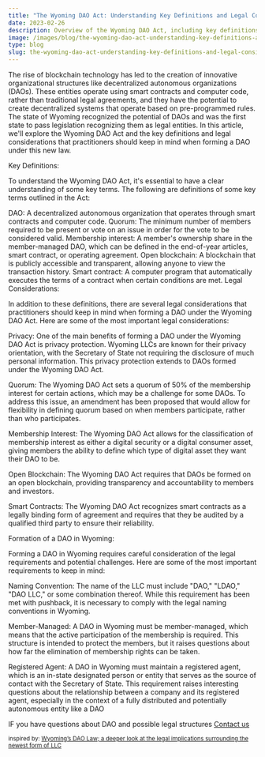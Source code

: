 ```yaml
---
title: "The Wyoming DAO Act: Understanding Key Definitions and Legal Considerations"
date: 2023-02-26
description: Overview of the Wyoming DAO Act, including key definitions and legal considerations for forming a decentralized autonomous organization (DAO) under this new law.
image: /images/blog/the-wyoming-dao-act-understanding-key-definitions-and-legal-considerations.jpg
type: blog
slug: the-wyoming-dao-act-understanding-key-definitions-and-legal-considerations
---
```


The rise of blockchain technology has led to the creation of innovative organizational structures like decentralized autonomous organizations (DAOs). These entities operate using smart contracts and computer code, rather than traditional legal agreements, and they have the potential to create decentralized systems that operate based on pre-programmed rules. The state of Wyoming recognized the potential of DAOs and was the first state to pass legislation recognizing them as legal entities. In this article, we'll explore the Wyoming DAO Act and the key definitions and legal considerations that practitioners should keep in mind when forming a DAO under this new law.

Key Definitions:

To understand the Wyoming DAO Act, it's essential to have a clear understanding of some key terms. The following are definitions of some key terms outlined in the Act:

DAO: A decentralized autonomous organization that operates through smart contracts and computer code.
Quorum: The minimum number of members required to be present or vote on an issue in order for the vote to be considered valid.
Membership interest: A member's ownership share in the member-managed DAO, which can be defined in the end-of-year articles, smart contract, or operating agreement.
Open blockchain: A blockchain that is publicly accessible and transparent, allowing anyone to view the transaction history.
Smart contract: A computer program that automatically executes the terms of a contract when certain conditions are met.
Legal Considerations:

In addition to these definitions, there are several legal considerations that practitioners should keep in mind when forming a DAO under the Wyoming DAO Act. Here are some of the most important legal considerations:

Privacy: One of the main benefits of forming a DAO under the Wyoming DAO Act is privacy protection. Wyoming LLCs are known for their privacy orientation, with the Secretary of State not requiring the disclosure of much personal information. This privacy protection extends to DAOs formed under the Wyoming DAO Act.

Quorum: The Wyoming DAO Act sets a quorum of 50% of the membership interest for certain actions, which may be a challenge for some DAOs. To address this issue, an amendment has been proposed that would allow for flexibility in defining quorum based on when members participate, rather than who participates.

Membership Interest: The Wyoming DAO Act allows for the classification of membership interest as either a digital security or a digital consumer asset, giving members the ability to define which type of digital asset they want their DAO to be.

Open Blockchain: The Wyoming DAO Act requires that DAOs be formed on an open blockchain, providing transparency and accountability to members and investors.

Smart Contracts: The Wyoming DAO Act recognizes smart contracts as a legally binding form of agreement and requires that they be audited by a qualified third party to ensure their reliability.

Formation of a DAO in Wyoming:

Forming a DAO in Wyoming requires careful consideration of the legal requirements and potential challenges. Here are some of the most important requirements to keep in mind:

Naming Convention: The name of the LLC must include "DAO," "LDAO," "DAO LLC," or some combination thereof. While this requirement has been met with pushback, it is necessary to comply with the legal naming conventions in Wyoming.

Member-Managed: A DAO in Wyoming must be member-managed, which means that the active participation of the membership is required. This structure is intended to protect the members, but it raises questions about how far the elimination of membership rights can be taken.

Registered Agent: A DAO in Wyoming must maintain a registered agent, which is an in-state designated person or entity that serves as the source of contact with the Secretary of State. This requirement raises interesting questions about the relationship between a company and its registered agent, especially in the context of a fully distributed and potentially autonomous entity like a DAO

IF you have questions about DAO and possible legal structures [Contact us](/contact) 

<small>inspired by: [Wyoming’s DAO Law; a deeper look at the legal implications surrounding the newest form of LLC](https://www.youtube.com/watch?v=c0z87y07NvU)</small>










